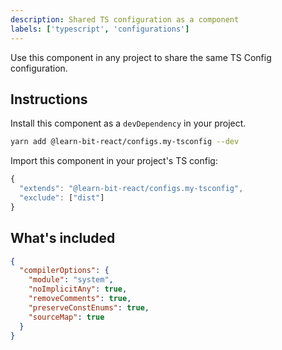 ```yaml
---
description: Shared TS configuration as a component
labels: ['typescript', 'configurations']
---
```


Use this component in any project to share the same TS Config configuration.

## Instructions

Install this component as a `devDependency` in your project.

```bash
yarn add @learn-bit-react/configs.my-tsconfig --dev
```

Import this component in your project's TS config:

```js
{
  "extends": "@learn-bit-react/configs.my-tsconfig",
  "exclude": ["dist"]
}
```

## What's included

```json
{
  "compilerOptions": {
    "module": "system",
    "noImplicitAny": true,
    "removeComments": true,
    "preserveConstEnums": true,
    "sourceMap": true
  }
}
```
